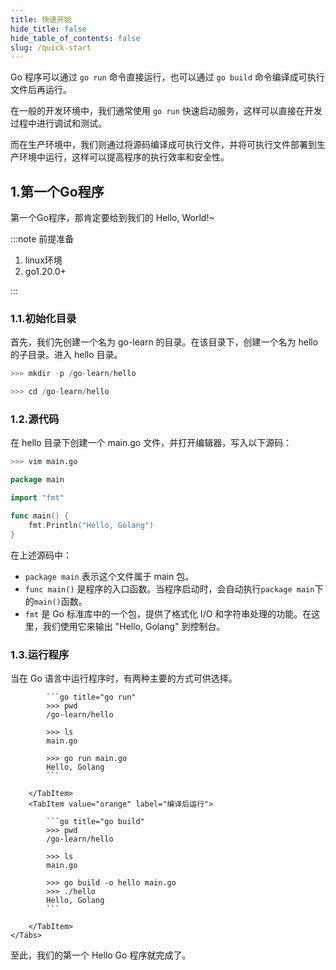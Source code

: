 ```yaml
---
title: 快速开始
hide_title: false
hide_table_of_contents: false
slug: /quick-start
---
```



<!--package-->

Go 程序可以通过 `go run` 命令直接运行，也可以通过 `go build` 命令编译成可执行文件后再运行。

在一般的开发环境中，我们通常使用 `go run` 快速启动服务，这样可以直接在开发过程中进行调试和测试。

而在生产环境中，我们则通过将源码编译成可执行文件，并将可执行文件部署到生产环境中运行，这样可以提高程序的执行效率和安全性。

## 1.第一个Go程序

第一个Go程序，那肯定要给到我们的 Hello, World!~

:::note 前提准备

1. linux环境
2. go1.20.0+

:::

### 1.1.初始化目录

首先，我们先创建一个名为 go-learn 的目录。在该目录下，创建一个名为 hello 的子目录。进入 hello 目录。

```python
>>> mkdir -p /go-learn/hello

>>> cd /go-learn/hello
```

### 1.2.源代码

在 hello 目录下创建一个 main.go 文件，并打开编辑器，写入以下源码：

```python
>>> vim main.go
```

```go title="/go-learn/hello/main.go" showLineNumbers
package main

import "fmt"

func main() {
    fmt.Println("Hello, Golang")
}
```

在上述源码中：
- `package main` 表示这个文件属于 main 包。
- `func main()` 是程序的入口函数。当程序启动时，会自动执行`package main`下的`main()`函数。
- `fmt` 是 Go 标准库中的一个包，提供了格式化 I/O 和字符串处理的功能。在这里，我们使用它来输出 "Hello, Golang" 到控制台。


### 1.3.运行程序

当在 Go 语言中运行程序时，有两种主要的方式可供选择。

<BrowserWindow>
    <Tabs>
        <TabItem value="apple" label="直接运行" default>

            ```go title="go run"
            >>> pwd
            /go-learn/hello

            >>> ls
            main.go

            >>> go run main.go
            Hello, Golang
            ```

        </TabItem>
        <TabItem value="orange" label="编译后运行">

            ```go title="go build"
            >>> pwd
            /go-learn/hello

            >>> ls
            main.go

            >>> go build -o hello main.go
            >>> ./hello
            Hello, Golang
            ```

        </TabItem>
    </Tabs>
</BrowserWindow>

至此，我们的第一个 Hello Go 程序就完成了。
